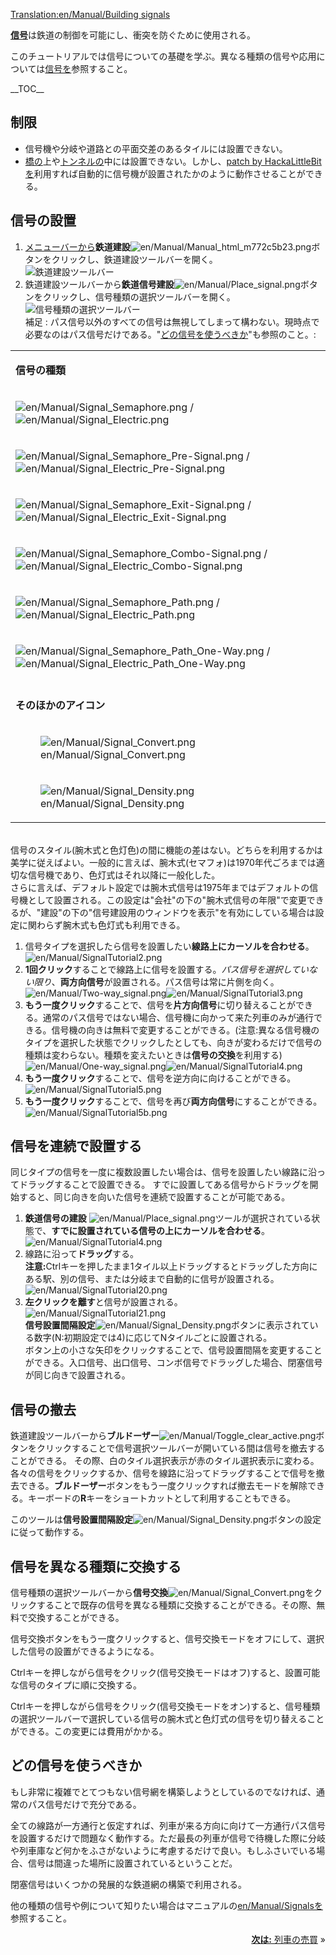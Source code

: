[[Translation:en/Manual/Building signals]]
{{en/Translation|origin= en/Manual/Building signals
|from  = en
|to    = ja
|Percentage = 90
}}

{{ja/Manual/Tutorial/Navigation}}
'''[[en/Manual/Signals|信号]]'''は鉄道の制御を可能にし、衝突を防ぐために使用される。

このチュートリアルでは信号についての基礎を学ぶ。異なる種類の信号や応用については[[en/Manual/Signals|信号]]を参照すること。

__TOC__
== 制限 ==
* 信号機や分岐や道路との平面交差のあるタイルには設置できない。
* [[en/Manual/Bridges|橋]]の上や[[en/Manual/Tunnels|トンネル]]の中には設置できない。しかし、[[en/Community/Patches/Tunnel Signals|patch by HackaLittleBit]]を利用すれば自動的に信号機が設置されたかのように動作させることができる。

== 信号の設置 ==
#[[en/Manual/Game interface#the-menu-bar|メニューバー]]から'''鉄道建設'''[[File:en/Manual/Manual html m772c5b23.png]]ボタンをクリックし、鉄道建設ツールバーを開く。<br/>[[File:en/Manual/Railroad Construction.png|none|frame|鉄道建設ツールバー]]
#鉄道建設ツールバーから'''鉄道信号建設'''[[File:en/Manual/Place signal.png]]ボタンをクリックし、信号種類の選択ツールバーを開く。<br/>[[File:en/Manual/Signal Selection.png|none|frame|信号種類の選択ツールバー]]<br/>補足 : パス信号以外のすべての信号は無視してしまって構わない。現時点で必要なのはパス信号だけである。"[[ja/Manual/Building signals#どの信号を使うべきか|どの信号を使うべきか]]"も参照のこと。:

{|
|-
|colspan=2|'''信号の種類'''
|-
|[[File:en/Manual/Signal Semaphore.png]] / [[File:en/Manual/Signal Electric.png]]||[[en/Manual/Signals#block-signals|閉塞信号]]
|-
|[[File:en/Manual/Signal Semaphore Pre-Signal.png]] / [[File:en/Manual/Signal Electric Pre-Signal.png]]||[[en/Manual/Signals#entry-pre-signals|入口信号]]
|-
|[[File:en/Manual/Signal Semaphore Exit-Signal.png]] / [[File:en/Manual/Signal Electric Exit-Signal.png]]||[[en/Manual/Signals#exit-signals|出口信号]]
|-
|[[File:en/Manual/Signal Semaphore Combo-Signal.png]] / [[File:en/Manual/Signal Electric Combo-Signal.png]]||[[en/Manual/Signals#combo-signals|コンボ信号]]
|-
|[[File:en/Manual/Signal Semaphore Path.png]] /[[File:en/Manual/Signal Electric Path.png]]||[[en/Manual/Signals#path-signals|パス信号]] (逆方向から侵入でき、その際は信号は無視される)
|-
|[[File:en/Manual/Signal Semaphore Path One-Way.png]] / [[File:en/Manual/Signal Electric Path One-Way.png]]||[[en/Manual/Signals#path-signals|一方通行パス信号]] (逆方向からは侵入できない)
|-
|-
|colspan=2|'''そのほかのアイコン'''
|-
|[[File:en/Manual/Signal Convert.png]]|| 信号交換ツール - ''線路''上の信号の種類を選択している信号に交換する。[[en/Manual/Building signals#converting-signals-to-different-types|Building signals]]も参照のこと。
|-
|[[File:en/Manual/Signal Density.png]]|| 信号設置間隔設定ツール - 自動的に信号を設置する際の信号間の間隔を設定する。[[en/Manual/Building signals#constructing-a-line-of-signals|Building signals]]も参照のこと。
|}<br/>信号のスタイル(腕木式と色灯色)の間に機能の差はない。どちらを利用するかは美学に従えばよい。一般的に言えば、腕木式(セマフォ)は1970年代ごろまでは適切な信号機であり、色灯式はそれ以降に一般化した。<br/>さらに言えば、デフォルト設定では腕木式信号は1975年まではデフォルトの信号機として設置される。この設定は"会社"の下の"腕木式信号の年限"で変更できるが、"建設"の下の"信号建設用のウィンドウを表示"を有効にしている場合は設定に関わらず腕木式も色灯式も利用できる。
#信号タイプを選択したら信号を設置したい'''線路上にカーソルを合わせる'''。<br/>[[File:en/Manual/SignalTutorial2.png|none|frame]]
#'''1回クリック'''することで線路上に信号を設置する。''パス信号を選択していない限り''、'''両方向信号'''が設置される。パス信号は常に片側を向く。<br/>[[File:en/Manual/Two-way signal.png|frame|left]][[File:en/Manual/SignalTutorial3.png|none|frame]]
#'''もう一度クリック'''することで、信号を'''片方向信号'''に切り替えることができる。通常のパス信号ではない場合、信号機に向かって来た列車のみが通行できる。信号機の向きは無料で変更することができる。(注意:異なる信号機のタイプを選択した状態でクリックしたとしても、向きが変わるだけで信号の種類は変わらない。種類を変えたいときは'''信号の交換'''を利用する)<br/>[[File:en/Manual/One-way signal.png|frame|left]][[File:en/Manual/SignalTutorial4.png|none|frame]]
#'''もう一度クリック'''することで、信号を逆方向に向けることができる。<br/>[[File:en/Manual/SignalTutorial5.png|none|frame]]
#'''もう一度クリック'''することで、信号を再び'''両方向信号'''にすることができる。<br/>[[File:en/Manual/SignalTutorial5b.png|none|frame]]

== 信号を連続で設置する ==
同じタイプの信号を一度に複数設置したい場合は、信号を設置したい線路に沿ってドラッグすることで設置できる。
すでに設置してある信号からドラッグを開始すると、同じ向きを向いた信号を連続で設置することが可能である。
#'''鉄道信号の建設''' [[File:en/Manual/Place signal.png]]ツールが選択されている状態で、'''すでに設置されている信号の上にカーソルを合わせる'''。<br/>[[File:en/Manual/SignalTutorial4.png|none|frame]]
#線路に沿って'''ドラッグ'''する。<br/><b>注意:</b>Ctrlキーを押したまま1タイル以上ドラッグするとドラッグした方向にある駅、別の信号、または分岐まで自動的に信号が設置される。<br/>[[File:en/Manual/SignalTutorial20.png|none|frame]]
#'''左クリックを離す'''と信号が設置される。<br/>[[File:en/Manual/SignalTutorial21.png|none|frame]]<br/>'''信号設置間隔設定'''[[File:en/Manual/Signal Density.png]]ボタンに表示されている数字(N:初期設定では4)に応じてNタイルごとに設置される。<br/>ボタン上の小さな矢印をクリックすることで、信号設置間隔を変更することができる。入口信号、出口信号、コンボ信号でドラッグした場合、閉塞信号が同じ向きで設置される。

== 信号の撤去 ==
鉄道建設ツールバーから'''ブルドーザー'''[[File:en/Manual/Toggle clear active.png]]ボタンをクリックすることで信号選択ツールバーが開いている間は信号を撤去することができる。
その際、白のタイル選択表示が赤のタイル選択表示に変わる。各々の信号をクリックするか、信号を線路に沿ってドラッグすることで信号を撤去できる。'''ブルドーザー'''ボタンをもう一度クリックすれば撤去モードを解除できる。キーボードの'''R'''キーをショートカットとして利用することもできる。

このツールは'''信号設置間隔設定'''[[File:en/Manual/Signal Density.png]]ボタンの設定に従って動作する。

== 信号を異なる種類に交換する ==
信号種類の選択ツールバーから'''信号交換'''[[File:en/Manual/Signal Convert.png]]をクリックすることで既存の信号を異なる種類に交換することができる。その際、無料で交換することができる。

信号交換ボタンをもう一度クリックすると、信号交換モードをオフにして、選択した信号の設置ができるようになる。

Ctrlキーを押しながら信号をクリック(信号交換モードはオフ)すると、設置可能な信号のタイプに順に交換する。

Ctrlキーを押しながら信号をクリック(信号交換モードをオン)すると、信号種類の選択ツールバーで選択している信号の腕木式と色灯式の信号を切り替えることができる。この変更には費用がかかる。


== どの信号を使うべきか ==
もし非常に複雑でとてつもない信号網を構築しようとしているのでなければ、通常のパス信号だけで充分である。

全ての線路が一方通行と仮定すれば、列車が来る方向に向けて一方通行パス信号を設置するだけで問題なく動作する。ただ最長の列車が信号で待機した際に分岐や列車庫など何かをふさがないように考慮するだけで良い。もしふさいでいる場合、信号は間違った場所に設置されているということだ。

閉塞信号はいくつかの発展的な鉄道網の構築で利用される。

他の種類の信号や例について知りたい場合はマニュアルの[[en/Manual/Signals]]を参照すること。


<span style="float: right">[[ja/Manual/Buying trains|'''次は:''' 列車の売買]] &raquo;</span>